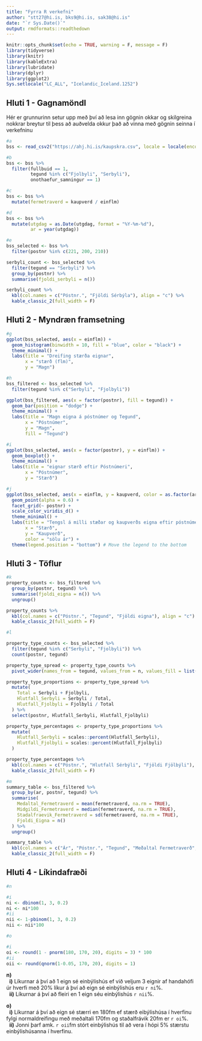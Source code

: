 ```yaml
---
title: "Fyrra R verkefni"
author: "stt27@hi.is, bks9@hi.is, sak38@hi.is"
date: "`r Sys.Date()`"
output: rmdformats::readthedown
---
```


```r
knitr::opts_chunk$set(echo = TRUE, warning = F, message = F)
library(tidyverse)
library(knitr)
library(kableExtra)
library(lubridate)
library(dplyr)
library(ggplot2)
Sys.setlocale("LC_ALL", "Icelandic_Iceland.1252")
```


## Hluti 1 - Gagnamöndl
Hér er grunnurinn setur upp með því að lesa inn gögnin okkar og skilgreina nokkrar breytur til þess að auðvelda okkur það að vinna með gögnin seinna í verkefninu\n

```r
#a
bss <- read_csv2("https://ahj.hi.is/kaupskra.csv", locale = locale(encoding = "ISO8859-1"))

#b
bss <- bss %>%
  filter(fullbuid == 1, 
         tegund %in% c("Fjolbyli", "Serbyli"),
         onothaefur_samningur == 1)

#c
bss <- bss %>%
  mutate(fermetraverd = kaupverd / einflm)

#d
bss <- bss %>%
  mutate(utgdag = as.Date(utgdag, format = "%Y-%m-%d"),
         ar = year(utgdag))

#e
bss_selected <- bss %>%
  filter(postnr %in% c(221, 200, 210))

serbyli_count <- bss_selected %>%
  filter(tegund == "Serbyli") %>%
  group_by(postnr) %>%
  summarise(fjoldi_serbyli = n())

serbyli_count %>%
  kbl(col.names = c("Póstnr.", "Fjöldi Sérbýla"), align = "c") %>%
  kable_classic_2(full_width = F)

```
## Hluti 2 - Myndræn framsetning


```r
#g
ggplot(bss_selected, aes(x = einflm)) +
  geom_histogram(binwidth = 10, fill = "blue", color = "black") +
  theme_minimal() +
  labs(title = "Dreifing stærða eignar",
       x = "stærð (flm)",
       y = "Magn")

#h
bss_filtered <- bss_selected %>%
  filter(tegund %in% c("Serbyli", "Fjolbyli"))

ggplot(bss_filtered, aes(x = factor(postnr), fill = tegund)) +
  geom_bar(position = "dodge") +
  theme_minimal() +
  labs(title = "Magn eigna á póstnúmer og Tegund",
       x = "Póstnúmer",
       y = "Magn",
       fill = "Tegund")

#i
ggplot(bss_selected, aes(x = factor(postnr), y = einflm)) +
  geom_boxplot() +
  theme_minimal() +
  labs(title = "eignar stærð eftir Póstnúmeri",
       x = "Póstnúmer",
       y = "Stærð")

#j
ggplot(bss_selected, aes(x = einflm, y = kaupverd, color = as.factor(ar))) +
  geom_point(alpha = 0.6) +
  facet_grid(~ postnr) +
  scale_color_viridis_d() +
  theme_minimal() +
  labs(title = "Tengsl á milli stæðar og kaupverðs eigna eftir póstnúmeri",
       x = "Stærð",
       y = "Kaupverð",
       color = "sölu ár") +
  theme(legend.position = "bottom") # Move the legend to the bottom

```

## Hluti 3 - Töflur


```r
#k
property_counts <- bss_filtered %>%
  group_by(postnr, tegund) %>%
  summarise(fjoldi_eigna = n()) %>%
  ungroup()

property_counts %>%
  kbl(col.names = c("Póstnr.", "Tegund", "Fjöldi eigna"), align = "c") %>%
  kable_classic_2(full_width = F)

#l

property_type_counts <- bss_selected %>%
  filter(tegund %in% c("Serbyli", "Fjolbyli")) %>%
  count(postnr, tegund)

property_type_spread <- property_type_counts %>%
  pivot_wider(names_from = tegund, values_from = n, values_fill = list(n = 0))

property_type_proportions <- property_type_spread %>%
  mutate(
    Total = Serbyli + Fjolbyli,
    Hlutfall_Serbyli = Serbyli / Total,
    Hlutfall_Fjolbyli = Fjolbyli / Total
  ) %>%
  select(postnr, Hlutfall_Serbyli, Hlutfall_Fjolbyli)

property_type_percentages <- property_type_proportions %>%
  mutate(
    Hlutfall_Serbyli = scales::percent(Hlutfall_Serbyli),
    Hlutfall_Fjolbyli = scales::percent(Hlutfall_Fjolbyli)
  )

property_type_percentages %>%
  kbl(col.names = c("Póstnr.", "Hlutfall Sérbýli", "Fjöldi Fjölbýli"), align = "c") %>%
  kable_classic_2(full_width = F)

#m
summary_table <- bss_filtered %>%
  group_by(ar, postnr, tegund) %>%
  summarise(
    Medaltal_Fermetraverd = mean(fermetraverd, na.rm = TRUE),
    Midgildi_Fermetraverd = median(fermetraverd, na.rm = TRUE),
    Stadalfraevik_Fermetraverd = sd(fermetraverd, na.rm = TRUE),
    Fjoldi_Eigna = n()
  ) %>%
  ungroup()

summary_table %>%
  kbl(col.names = c("Ár", "Póstnr.", "Tegund", "Meðaltal Fermetraverð", "Miðgildi Fermetraverð", "Staðalfrávik Fermetraverð", "Fjöldi Eigna"), align = "c") %>%
  kable_classic_2(full_width = F)

```
## Hluti 4 - Líkindafræði


```r
#n

#i
ni <- dbinom(1, 3, 0.2)
ni <- ni*100
#ii
nii <- 1-pbinom(1, 3, 0.2)
nii <- nii*100

#o

#i
oi <- round(1 - pnorm(180, 170, 20), digits = 3) * 100
#ii
oii <- round(qnorm(1-0.05, 170, 20), digits = 1)
```

**n)** <br>
&nbsp; **i)** 
Líkurnar á því að 1 eign sé einbýlishús ef við veljum 3 eignir af handahófi úr hverfi með 20% líkur á því að eign sé einbýlishús eru `r ni`%. <br>
&nbsp; **ii)**
Líkurnar á því að fleiri en 1 eign séu einbýlishús `r nii`%. <br>

**o)**<br>
&nbsp; **i)**
Líkurnar á því að eign sé stærri en 180fm ef stærð eibýlishúsa í hverfinu fylgi normaldreifingu með meðaltali 170fm og staðalfrávik 20fm er `r oi`%.<br>
&nbsp; **ii)**
Jonni þarf amk. `r oii`fm stórt einbýlishús til að vera í hópi 5% stærstu einbýlishúsanna í hverfinu.
